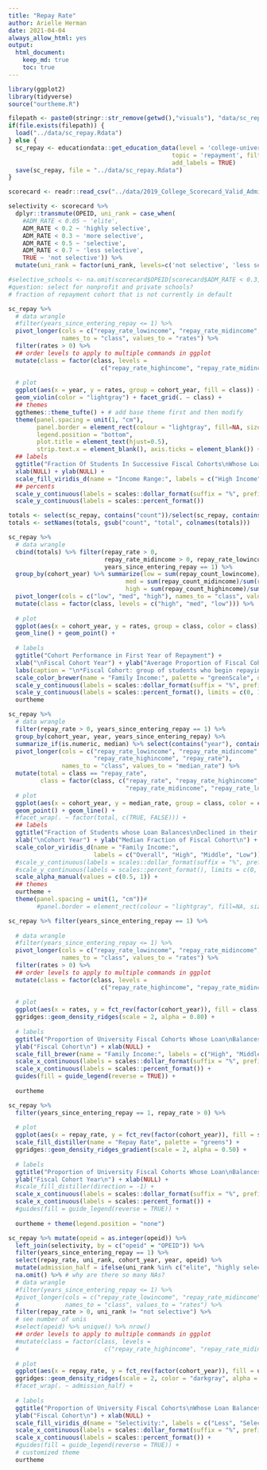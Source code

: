 ```yaml
---
title: "Repay Rate"
author: Arielle Herman
date: 2021-04-04
always_allow_html: yes
output: 
  html_document:
    keep_md: true
    toc: true
---
```


```r
library(ggplot2)
library(tidyverse)
source("ourtheme.R")

filepath <- paste0(stringr::str_remove(getwd(),"visuals"), "data/sc_repay.Rdata")
if(file.exists(filepath)) {
  load("../data/sc_repay.Rdata")
} else {
  sc_repay <- educationdata::get_education_data(level = 'college-university', source = 'scorecard',
                                              topic = 'repayment', filters = list(year = 2007:2016),
                                              add_labels = TRUE)
  save(sc_repay, file = "../data/sc_repay.Rdata")
}

scorecard <- readr::read_csv("../data/2019_College_Scorecard_Valid_Admissions_Data.csv")

selectivity <- scorecard %>%
  dplyr::transmute(OPEID, uni_rank = case_when(
    #ADM_RATE < 0.05 ~ 'elite',
    ADM_RATE < 0.2 ~ 'highly selective',
    ADM_RATE < 0.3 ~ 'more selective',
    ADM_RATE < 0.5 ~ 'selective',
    ADM_RATE < 0.7 ~ 'less selective',
    TRUE ~ 'not selective')) %>%
  mutate(uni_rank = factor(uni_rank, levels=c('not selective', 'less selective', 'selective', 'more selective', 'highly selective', 'elite')))
```

```r
#selective_schools <- na.omit(scorecard$OPEID[scorecard$ADM_RATE < 0.3])
#question: select for nonprofit and private schools?
# fraction of repayment cohort that is not currently in default

sc_repay %>%
  # data wrangle
  #filter(years_since_entering_repay <= 1) %>%
  pivot_longer(cols = c("repay_rate_lowincome", "repay_rate_midincome", "repay_rate_highincome"),
               names_to = "class", values_to = "rates") %>%
  filter(rates > 0) %>%
  ## order levels to apply to multiple commands in ggplot
  mutate(class = factor(class, levels =
                          c("repay_rate_highincome", "repay_rate_midincome", "repay_rate_lowincome"))) %>%
  
  # plot
  ggplot(aes(x = year, y = rates, group = cohort_year, fill = class)) +
  geom_violin(color = "lightgray") + facet_grid(. ~ class) +
  ## themes
  ggthemes::theme_tufte() + # add base theme first and then modify
  theme(panel.spacing = unit(1, "cm"),
        panel.border = element_rect(colour = "lightgray", fill=NA, size=1),
        legend.position = "bottom",
        plot.title = element_text(hjust=0.5),
        strip.text.x = element_blank(), axis.ticks = element_blank()) +
  ## labels
  ggtitle("Fraction Of Students In Successive Fiscal Cohorts\nWhose Loan Balances Have Declined") +
  xlab(NULL) + ylab(NULL) +
  scale_fill_viridis_d(name = "Income Range:", labels = c("High Income", "Middle Income", "Low Income")) +
  ## percents
  scale_y_continuous(labels = scales::dollar_format(suffix = "%", prefix = "")) +
  scale_y_continuous(labels = scales::percent_format())
```


```r
totals <- select(sc_repay, contains("count"))/select(sc_repay, contains("rate"))
totals <- setNames(totals, gsub("count", "total", colnames(totals)))

sc_repay %>%
  # data wrangle
  cbind(totals) %>% filter(repay_rate > 0,
                           repay_rate_midincome > 0, repay_rate_lowincome > 0, repay_rate_highincome > 0,
                           years_since_entering_repay == 1) %>%
  group_by(cohort_year) %>% summarize(low = sum(repay_count_lowincome)/sum(repay_total_lowincome),
                                 med = sum(repay_count_midincome)/sum(repay_total_midincome),
                                 high = sum(repay_count_highincome)/sum(repay_total_highincome)) %>%
  pivot_longer(cols = c("low", "med", "high"), names_to = "class", values_to = "rates") %>%
  mutate(class = factor(class, levels = c("high", "med", "low"))) %>%
  
  # plot
  ggplot(aes(x = cohort_year, y = rates, group = class, color = class)) +
  geom_line() + geom_point() +
  
  # labels
  ggtitle("Cohort Performance in First Year of Repayment") +
  xlab("\nFiscal Cohort Year") + ylab("Average Proportion of Fiscal Cohort\nto Decline Loan Balance\n") +
  labs(caption = "\n*Fiscal Cohort: group of students who begin repaying their loans in the same year") +
  scale_color_brewer(name = "Family Income:", palette = "greenScale", direction = -1) +
  scale_y_continuous(labels = scales::dollar_format(suffix = "%", prefix = "")) +
  scale_y_continuous(labels = scales::percent_format(), limits = c(0, 1)) +
  ourtheme
```


```r
sc_repay %>%
  # data wrangle
  filter(repay_rate > 0, years_since_entering_repay == 1) %>%
  group_by(cohort_year, year, years_since_entering_repay) %>%
  summarize_if(is.numeric, median) %>% select(contains("year"), contains("rate")) %>%
  pivot_longer(cols = c("repay_rate_lowincome", "repay_rate_midincome",
                        "repay_rate_highincome", "repay_rate"),
               names_to = "class", values_to = "median_rate") %>%
  mutate(total = class == "repay_rate",
         class = factor(class, c("repay_rate", "repay_rate_highincome",
                                 "repay_rate_midincome", "repay_rate_lowincome"))) %>%
  # plot
  ggplot(aes(x = cohort_year, y = median_rate, group = class, color = class, alpha = total)) +
  geom_point() + geom_line() +
  #facet_wrap(. ~ factor(total, c(TRUE, FALSE))) +
  ## labels
  ggtitle("Fraction of Students whose Loan Balances\nDeclined in their First Year of Repayment") +
  xlab("\nCohort Year") + ylab("Median Fraction of Fiscal Cohort\n") + guides(alpha = FALSE) +
  scale_color_viridis_d(name = "Family Income:",
                        labels = c("Overall", "High", "Middle", "Low")) +
  #scale_y_continuous(labels = scales::dollar_format(suffix = "%", prefix = "")) +
  #scale_y_continuous(labels = scales::percent_format(), limits = c(0, 1)) +
  scale_alpha_manual(values = c(0.5, 1)) +
  ## themes
  ourtheme +
  theme(panel.spacing = unit(1, "cm"))#
        #panel.border = element_rect(colour = "lightgray", fill=NA, size=1)
```

```r
sc_repay %>% filter(years_since_entering_repay == 1) %>%
  
  # data wrangle
  #filter(years_since_entering_repay <= 1) %>%
  pivot_longer(cols = c("repay_rate_lowincome", "repay_rate_midincome", "repay_rate_highincome"),
               names_to = "class", values_to = "rates") %>%
  filter(rates > 0) %>%
  ## order levels to apply to multiple commands in ggplot
  mutate(class = factor(class, levels =
                          c("repay_rate_highincome", "repay_rate_midincome", "repay_rate_lowincome"))) %>%
  
  # plot
  ggplot(aes(x = rates, y = fct_rev(factor(cohort_year)), fill = class)) +
  ggridges::geom_density_ridges(scale = 2, alpha = 0.80) +
  
  # labels
  ggtitle("Proportion of University Fiscal Cohorts Whose Loan\nBalances Declined in Year One of Repayment\n") +
  ylab("Fiscal Cohort\n") + xlab(NULL) +
  scale_fill_brewer(name = "Family Income:", labels = c("High", "Middle", "Low"), direction = -1) +
  scale_x_continuous(labels = scales::dollar_format(suffix = "%", prefix = "")) +
  scale_x_continuous(labels = scales::percent_format()) +
  guides(fill = guide_legend(reverse = TRUE)) +
  
  ourtheme
```


```r
sc_repay %>%
  filter(years_since_entering_repay == 1, repay_rate > 0) %>%
  
  # plot
  ggplot(aes(x = repay_rate, y = fct_rev(factor(cohort_year)), fill = stat(x))) +
  scale_fill_distiller(name = "Repay Rate", palette = "greens") +
  ggridges::geom_density_ridges_gradient(scale = 2, alpha = 0.50) +
  
  # labels
  ggtitle("Proportion of University Fiscal Cohorts Whose Loan\nBalances Declined in Year One of Repayment\n") +
  ylab("Fiscal Cohort Year\n") + xlab(NULL) +
  #scale_fill_distiller(direction = -1) +
  scale_x_continuous(labels = scales::dollar_format(suffix = "%", prefix = "")) +
  scale_x_continuous(labels = scales::percent_format()) +
  #guides(fill = guide_legend(reverse = TRUE)) +
  
  ourtheme + theme(legend.position = "none")
```


```r

sc_repay %>% mutate(opeid = as.integer(opeid)) %>%
  left_join(selectivity, by = c("opeid" = "OPEID")) %>%
  filter(years_since_entering_repay == 1) %>%
  select(repay_rate, uni_rank, cohort_year, year, opeid) %>%
  mutate(admission_half = ifelse(uni_rank %in% c("elite", "highly selective", "more selective"), 1, 0)) %>%
  na.omit() %>% # why are there so many NAs?
  # data wrangle
  #filter(years_since_entering_repay <= 1) %>%
  #pivot_longer(cols = c("repay_rate_lowincome", "repay_rate_midincome", "repay_rate_highincome"),
  #             names_to = "class", values_to = "rates") %>%
  filter(repay_rate > 0, uni_rank != "not selective") %>%
  # see number of unis
  #select(opeid) %>% unique() %>% nrow()
  ## order levels to apply to multiple commands in ggplot
  #mutate(class = factor(class, levels =
  #                        c("repay_rate_highincome", "repay_rate_midincome", "repay_rate_lowincome"))) %>%
  
  # plot
  ggplot(aes(x = repay_rate, y = fct_rev(factor(cohort_year)), fill = uni_rank)) +
  ggridges::geom_density_ridges(scale = 2, color = "darkgray", alpha = 0.50) +
  #facet_wrap(. ~ admission_half) +
  
  # labels
  ggtitle("Proportion of University Fiscal Cohorts\nWhose Loan Balances Declined") +
  ylab("Fiscal Cohort\n") + xlab(NULL) +
  scale_fill_viridis_d(name = "Selectivity:", labels = c("Less", "Selective", "More", "Highly"), direction = 1) +
  scale_x_continuous(labels = scales::dollar_format(suffix = "%", prefix = "")) +
  scale_x_continuous(labels = scales::percent_format()) +
  #guides(fill = guide_legend(reverse = TRUE)) +
  # customized theme
  ourtheme
```
